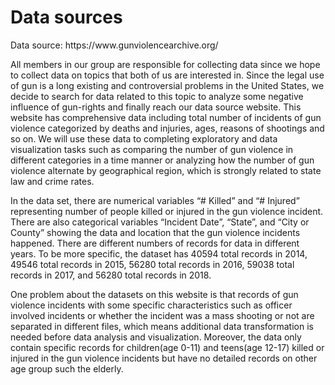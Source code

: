 # Data sources

Data source: https://www.gunviolencearchive.org/

All members in our group are responsible for collecting data since we hope to collect data on topics that both of us are interested in. Since the legal use of gun is a long existing and controversial problems in the United States, we decide to search for data related to this topic to analyze some negative influence of gun-rights and finally reach our data source website. This website has comprehensive data including total number of incidents of gun violence categorized by deaths and injuries, ages, reasons of shootings and so on. We will use these data to completing exploratory and data visualization tasks such as comparing the number of gun violence in different categories in a time manner or analyzing how the number of gun violence alternate by geographical region, which is strongly related to state law and crime rates.

In the data set, there are numerical variables "# Killed" and "# Injured" representing number of people killed or injured in the gun violence incident. There are also categorical variables "Incident Date", "State", and "City or County" showing the data and location that the gun violence incidents happened. There are different numbers of records for data in different years. To be more specific, the dataset has 40594 total records in 2014, 49546 total records in 2015, 56280 total records in 2016, 59038 total records in 2017, and 56280 total records in 2018. 

One problem about the datasets on this website is that records of gun violence incidents with some specific characteristics such as officer involved incidents or whether the incident was a mass shooting or not are separated in different files, which means additional data transformation is needed before data analysis and visualization. Moreover, the data only contain specific records for children(age 0-11) and teens(age 12-17) killed or injured in the gun violence incidents but have no detailed records on other age group such the elderly. 